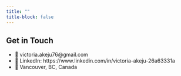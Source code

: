 ---
title: ""
title-block: false 
---

## Get in Touch
- 📧 victoria.akeju76@gmail.com
- 🔗 LinkedIn: https://www.linkedin.com/in/victoria-akeju-26a63331a
- 📍 Vancouver, BC, Canada